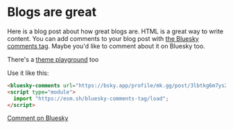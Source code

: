 ---
---

<Layout>

# Blogs are great

Here is a blog post about how great blogs are. HTML is a great way to write content. You can add comments to your blog post with <a href="https://github.com/ascorbic/bluesky-comments-tag">the Bluesky comments tag</a>. Maybe you'd like to comment about it on Bluesky too.

There's a [theme playground](/theme) too

Use it like this:

```html
<bluesky-comments url="https://bsky.app/profile/mk.gg/post/3lbtkg6m7ys2v"></bluesky-comments>
<script type="module">
  import "https://esm.sh/bluesky-comments-tag/load";
</script>
```

[Comment on Bluesky](https://bsky.app/profile/mk.gg/post/3lbtkg6m7ys2v)

<bluesky-comments url="https://bsky.app/profile/mk.gg/post/3lbtkg6m7ys2v" />

</Layout>
